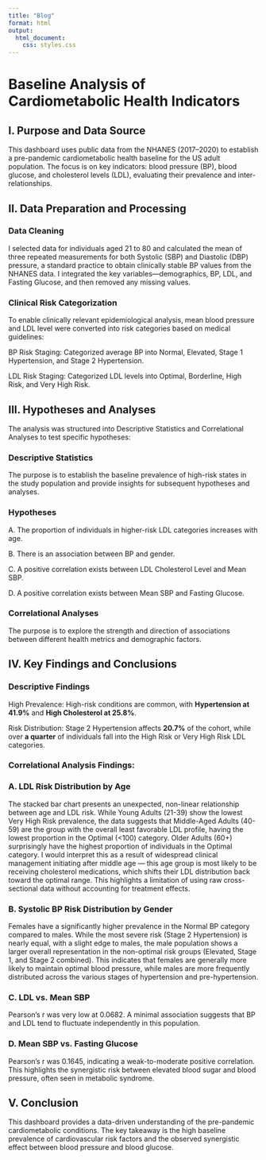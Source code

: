 ```yaml
---
title: "Blog"
format: html
output:
  html_document:
    css: styles.css
---
```


# Baseline Analysis of Cardiometabolic Health Indicators

## I. Purpose and Data Source

This dashboard uses public data from the NHANES (2017–2020) to establish a pre-pandemic cardiometabolic health baseline for the US adult population. The focus is on key indicators: blood pressure (BP), blood glucose, and cholesterol levels (LDL), evaluating their prevalence and inter-relationships.





## II. Data Preparation and Processing

### Data Cleaning

I selected data for individuals aged 21 to 80 and calculated the mean of three repeated measurements for both Systolic (SBP) and Diastolic (DBP) pressure, a standard practice to obtain clinically stable BP values from the NHANES data. I integrated the key variables—demographics, BP, LDL, and Fasting Glucose, and then removed any missing values.

### Clinical Risk Categorization

To enable clinically relevant epidemiological analysis, mean blood pressure and LDL level were converted into risk categories based on medical guidelines:

BP Risk Staging: Categorized average BP into Normal, Elevated, Stage 1 Hypertension, and Stage 2 Hypertension.

LDL Risk Staging: Categorized LDL levels into Optimal, Borderline, High Risk, and Very High Risk.





## III. Hypotheses and Analyses


The analysis was structured into Descriptive Statistics and Correlational Analyses to test specific hypotheses:

### Descriptive Statistics

The purpose is to establish the baseline prevalence of high-risk states in the study population and provide insights for subsequent hypotheses and analyses.

### Hypotheses

A. The proportion of individuals in higher-risk LDL categories increases with age. 

B. There is an association between BP and gender.

C. A positive correlation exists between LDL Cholesterol Level and Mean SBP.

D. A positive correlation exists between Mean SBP and Fasting Glucose.

### Correlational Analyses

The purpose is to explore the strength and direction of associations between different health metrics and demographic factors.







## IV. Key Findings and Conclusions

### Descriptive Findings

High Prevalence: High-risk conditions are common, with **Hypertension at 41.9%** and **High Cholesterol at 25.8%**.

Risk Distribution: Stage 2 Hypertension affects **20.7%** of the cohort, while over **a quarter** of individuals fall into the High Risk or Very High Risk LDL categories.

### Correlational Analysis Findings:

### A. LDL Risk Distribution by Age

The stacked bar chart presents an unexpected, non-linear relationship between age and LDL risk. While Young Adults (21-39) show the lowest Very High Risk prevalence, the data suggests that Middle-Aged Adults (40-59) are the group with the overall least favorable LDL profile, having the lowest proportion in the Optimal (<100) category. Older Adults (60+) surprisingly have the highest proportion of individuals in the Optimal category. I would interpret this as a result of widespread clinical management initiating after middle age — this age group is most likely to be receiving cholesterol medications, which shifts their LDL distribution back toward the optimal range. This highlights a limitation of using raw cross-sectional data without accounting for treatment effects.

### B. Systolic BP Risk Distribution by Gender

Females have a significantly higher prevalence in the Normal BP category compared to males. While the most severe risk (Stage 2 Hypertension) is nearly equal, with a slight edge to males, the male population shows a larger overall representation in the non-optimal risk groups (Elevated, Stage 1, and Stage 2 combined). This indicates that females are generally more likely to maintain optimal blood pressure, while males are more frequently distributed across the various stages of hypertension and pre-hypertension.

### C. LDL vs. Mean SBP

Pearson's r was very low at 0.0682. A minimal association suggests that BP and LDL tend to fluctuate independently in this population.

### D. Mean SBP vs. Fasting Glucose

Pearson's r was 0.1645, indicating a weak-to-moderate positive correlation. This highlights the synergistic risk between elevated blood sugar and blood pressure, often seen in metabolic syndrome.






## V. Conclusion

This dashboard provides a data-driven understanding of the pre-pandemic cardiometabolic conditions. The key takeaway is the high baseline prevalence of cardiovascular risk factors and the observed synergistic effect between blood pressure and blood glucose.

